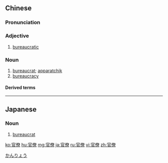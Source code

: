 ==Chinese==
{{zh-forms}}

===Pronunciation===
{{zh-pron
|m=guānliáo
|c=gun1 liu4
|mn=koaⁿ-liâu
|cat=a,n
}}

===Adjective===
{{zh-adj}}

# [[bureaucratic]]

===Noun===
{{zh-noun}}

# [[bureaucrat]]; [[apparatchik]]
# [[bureaucracy]]

====Derived terms====
{{zh-der|官僚主義}}

{{zh-cat|Advanced}}

----

==Japanese==
{{ja-kanjitab|官|僚}}

===Noun===
{{ja-noun|かんりょう}}

# [[bureaucrat]]

[[Category:ja:Government|かんりょう]]

[[ko:官僚]]
[[hu:官僚]]
[[mg:官僚]]
[[ja:官僚]]
[[ru:官僚]]
[[vi:官僚]]
[[zh:官僚]]